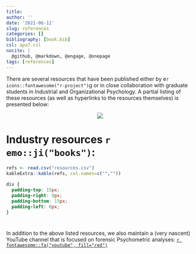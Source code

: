 ```yaml
---
title: 
author: ''
date: '2021-06-11'
slug: references
categories: []
bibliography: [book.bib]
csl: apa7.csl
nocite: |
  @github, @markdown, @engage, @onepage
tags: [references]
---
```


There are several resources that have been published either by e`r icons::fontawesome("r-project")`g or in close collaboration with graduate students in Industrial and Organizational Psychology. A partial listing of these resources (as well as hyperlinks to the resources themselves) is presented below:

<p align="center">
![](https://media.giphy.com/media/atcqQ5PuX41J6/giphy.gif)
</p>

# Industry resources `r emo::ji("books")`:{-}

```r

refs <- read.csv("resources.csv")
kableExtra::kable(refs, col.names=c("",""))

```

```css
div {
  padding-top: 15px;
  padding-right: 0px;
  padding-bottom: 15px;
  padding-left: 0px;
}
```

<div id="refs"></div>

# {-} 

In addition to the above listed resources, we also maintain a (very nascent) YouTube channel that is focused on forensic Psychometric analyses: [`r fontawesome::fa("youtube", fill="red")`](https://www.youtube.com/@forensicpsychometrics8300)